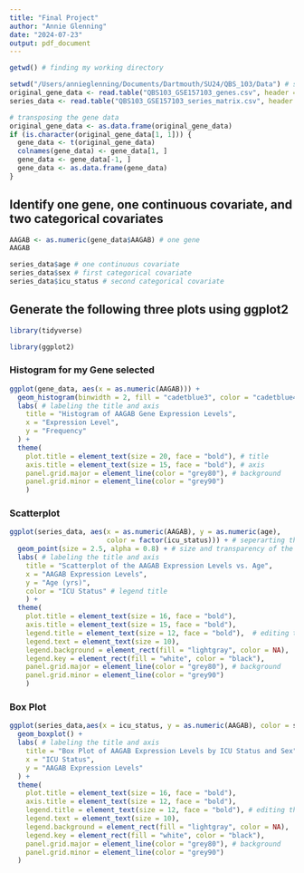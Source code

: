 ```yaml
---
title: "Final Project"
author: "Annie Glenning"
date: "2024-07-23"
output: pdf_document
---
```

```r
getwd() # finding my working directory 
```

```r
setwd("/Users/annieglenning/Documents/Dartmouth/SU24/QBS_103/Data") # set my working directory to where the data is stored
original_gene_data <- read.table("QBS103_GSE157103_genes.csv", header = TRUE, sep = ",") # reading in the data
series_data <- read.table("QBS103_GSE157103_series_matrix.csv", header = TRUE, sep = ",") # reading in the data
```

```r
# transposing the gene data 
original_gene_data <- as.data.frame(original_gene_data)
if (is.character(original_gene_data[1, 1])) {
  gene_data <- t(original_gene_data)
  colnames(gene_data) <- gene_data[1, ]
  gene_data <- gene_data[-1, ]
  gene_data <- as.data.frame(gene_data)
}
```

## Identify one gene, one continuous covariate, and two categorical covariates 

```r
AAGAB <- as.numeric(gene_data$AAGAB) # one gene 
AAGAB
```

```r
series_data$age # one continuous covariate 
series_data$sex # first categorical covariate
series_data$icu_status # second categorical covariate
```

## Generate the following three plots using ggplot2 

```r
library(tidyverse) 
```

```r
library(ggplot2)
```

### Histogram for my Gene selected

```r
ggplot(gene_data, aes(x = as.numeric(AAGAB))) +
  geom_histogram(binwidth = 2, fill = "cadetblue3", color = "cadetblue4") +
  labs( # labeling the title and axis
    title = "Histogram of AAGAB Gene Expression Levels", 
    x = "Expression Level", 
    y = "Frequency"
  ) +
  theme(
    plot.title = element_text(size = 20, face = "bold"), # title
    axis.title = element_text(size = 15, face = "bold"), # axis 
    panel.grid.major = element_line(color = "grey80"), # background 
    panel.grid.minor = element_line(color = "grey90")
    )
```

### Scatterplot 

```r
ggplot(series_data, aes(x = as.numeric(AAGAB), y = as.numeric(age), 
                        color = factor(icu_status))) + # seperarting the points by icu status 
  geom_point(size = 2.5, alpha = 0.8) + # size and transparency of the point
  labs( # labeling the title and axis 
    title = "Scatterplot of the AAGAB Expression Levels vs. Age", 
    x = "AAGAB Expression Levels", 
    y = "Age (yrs)",
    color = "ICU Status" # legend title
    ) + 
  theme(
    plot.title = element_text(size = 16, face = "bold"), 
    axis.title = element_text(size = 15, face = "bold"), 
    legend.title = element_text(size = 12, face = "bold"),  # editing the legend 
    legend.text = element_text(size = 10), 
    legend.background = element_rect(fill = "lightgray", color = NA), 
    legend.key = element_rect(fill = "white", color = "black"),
    panel.grid.major = element_line(color = "grey80"), # background 
    panel.grid.minor = element_line(color = "grey90")
    ) 
```
### Box Plot 

```r
ggplot(series_data,aes(x = icu_status, y = as.numeric(AAGAB), color = sex)) +
  geom_boxplot() +
  labs( # labeling the title and axis 
    title = "Box Plot of AAGAB Expression Levels by ICU Status and Sex",
    x = "ICU Status", 
    y = "AAGAB Expression Levels"
  ) +
  theme(
    plot.title = element_text(size = 16, face = "bold"),
    axis.title = element_text(size = 12, face = "bold"),
    legend.title = element_text(size = 12, face = "bold"), # editing the legend 
    legend.text = element_text(size = 10),
    legend.background = element_rect(fill = "lightgray", color = NA), 
    legend.key = element_rect(fill = "white", color = "black"),
    panel.grid.major = element_line(color = "grey80"), # background 
    panel.grid.minor = element_line(color = "grey90")
  ) 
```

